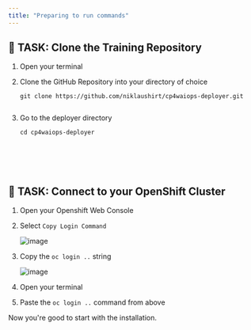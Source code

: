 ```yaml
---
title: "Preparing to run commands"
---
```





## 🚀 TASK: Clone the Training Repository

1. Open your terminal
1. Clone the GitHub Repository into your directory of choice

	```
	git clone https://github.com/niklaushirt/cp4waiops-deployer.git
	

1. Go to the deployer directory

	```
	cd cp4waiops-deployer






## 🚀 TASK: Connect to your OpenShift Cluster


<Accordion>
<AccordionItem title="Need Help?">

1. Open your Openshift Web Console
1. Select `Copy Login Command`

	![image](/images/01_fzth_ocp_connect.png)

1. Copy the `oc login ..` string

	![image](/images/02_fzth_ocp_connect.png)

1. Open your terminal
1. Paste the `oc login ..` command from above
	
Now you're good to start with the installation.

</AccordionItem>
</Accordion>


